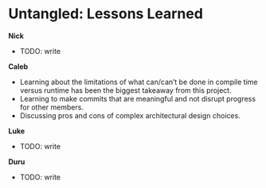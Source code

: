
<HomeLink />

# Untangled: Lessons Learned

**Nick**
- TODO: write

**Caleb**
- Learning about the limitations of what can/can’t be done in compile time versus runtime has been
  the biggest takeaway from this project.
- Learning to make commits that are meaningful and not disrupt progress for other members.
- Discussing pros and cons of complex architectural design choices.

**Luke**
- TODO: write

**Duru**
- TODO: write
